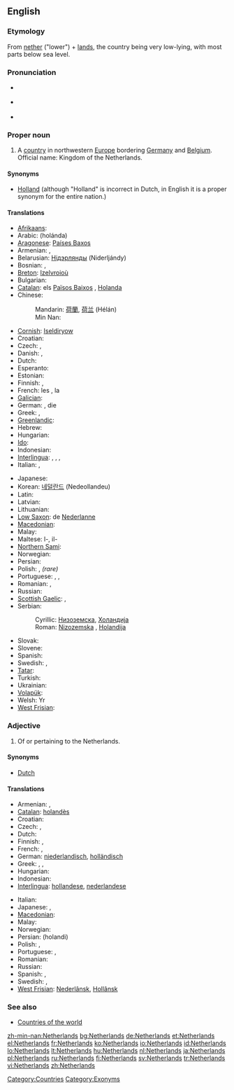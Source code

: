 ==English==
{{wikipedia}}

===Etymology===
From [[nether]] ("lower") + [[land]]s, the country being very low-lying, with most parts below sea level.

===Pronunciation===
* {{a|UK}} {{IPA|/ˈnɛ.ðə.ləndz/}}
* {{a|UK}} {{IPA|/ˈnɛ.ðɚ.ləndz/}}
* {{audio|en-us-Netherlands.ogg|Audio (US)}}

===Proper noun===
{{en-proper noun|head=the Netherlands}}

# A [[country]] in northwestern [[Europe]] bordering [[Germany]] and [[Belgium]]. Official name: Kingdom of the Netherlands.

====Synonyms====
* [[Holland]] (although "Holland" is incorrect in Dutch, in English it is a proper synonym for the entire nation.)

====Translations====
{{trans-top|country in northwestern Europe}}
* [[Afrikaans]]: {{t-|af|Nederland|xs=Afrikaans}}
* Arabic: {{Arab|[[هولندا]]}} (holánda) {{f}}
* [[Aragonese]]: [[Países Baxos]]
* Armenian: {{t|hy|Նիդերլանդներ|tr=Niderlandner|p}}, {{t|hy|Հոլանդիա|tr=Holandia}}
* Belarusian: [[Нідэрлянды]] (Niderljándy) {{m|p}}
* Bosnian: {{t-|bs|Nizozemska|f}}, {{t-|bs|Holandija|f}}
* [[Breton]]: [[Izelvroioù]]
* Bulgarian: {{t+|bg|Холандия|f|tr=Kholándija|sc=Cyrl}}
* [[Catalan]]: els [[Països Baixos]] {{m|p}}, [[Holanda]] {{f}}
* Chinese:
*: Mandarin: [[荷蘭]], [[荷兰]] (Hélán)
*: Min Nan: {{t|nan|Kē-tē-kok|xs=Min Nan}}
* [[Cornish]]: [[Iseldiryow]]
* Croatian: {{t-|hr|Nizozemska|f|alt=Nȉzozēmskā}}
* Czech: {{t+|cs|Nizozemsko|n}}, {{t|cs|Holandsko|n}}
* Danish: {{t-|da|Holland}}, {{t-|da|Nederlandene}}
* Dutch: {{t+|nl|Nederland}}
* Esperanto: {{t+|el|Nederlando}}
* Estonian: {{t|et|Madalmaad}}
* Finnish: {{t+|fi|Alankomaat|p}}, {{t+|fi|Hollanti}}
* French: les {{t+|fr|Pays-Bas}} {{m|p}}, la {{t+|fr|Hollande}}
* [[Galician]]: {{t+|gl|Países Baixos|xs=Galician}} {{m|p}}
* German: {{t+|de|Holland}}, die {{t+|de|Niederlande}}
* Greek: {{t+|el|Κάτω Χώρες|tr=Káto Khóres|sc=Grek}} {{f|p}}, {{t+|el|Ολλανδία|f|tr=Ollandía|sc=Grek}}
* [[Greenlandic]]: {{t-|kl|Pukkitsormiut|xs=Greenlandic}}
* Hebrew: {{t+|he|הולנד|tr=holand|sc=Hebr}}
* Hungarian: {{t+|hu|Hollandia}}
* [[Ido]]: {{t+|io|Nederlando|xs=Ido}}
* Indonesian: {{t-|id|Belanda|xs=Indonesian}}
* [[Interlingua]]: {{t-|ia|Hollanda|xs=Interlingua}}, {{t|ia|Paises Basse|xs=Interlingua}}, {{t|ia|Nederlandia|xs=Interlingua}}, {{t-|ia|Nederland|xs=Interlingua}}
* Italian: {{t+|it|Paesi Bassi}} {{m|p}}, {{t+|it|Olanda|f}}
{{trans-mid}}
* Japanese: {{t+|ja|オランダ|tr=Oranda|sc=Jpan}}
* Korean: [[네덜란드]] (Nedeollandeu)
* Latin: {{t|la|Nederlandia|f}}
* Latvian: {{t|lv|Nīderlande|f|xs=Latvian}}
* Lithuanian: {{t|lt|Nyderlandai|xs=Lithuanian}}
* [[Low Saxon]]: de [[Nederlanne]]
* [[Macedonian]]: {{t+|mk|Холандија|f|tr=Holándija|sc=Cyrl|xs=Macedonian}}
* Malay: {{t-|ms|Belanda|xs=Malay}}
* Maltese: l-{{t-|mt|Olanda|xs=Maltese}}, il-{{t|mt|Pajjiżi Baxxi|xs=Maltese}}
* [[Northern Sami]]: {{tø|se|Vuolleeatnamat|xs=Northern Sami}}
* Norwegian: {{t+|no|Nederland}}
* Persian: {{t-|fa|هلند|tr=Holand|sc=fa-Arab|xs=Persian}}
* Polish: {{t+|pl|Holandia|f}}, {{t|pl|Niderlandy|p}} ''(rare)''
* Portuguese: {{t+|pt|Holanda|f}}, {{t+|pt|Países Baixos}} {{m|p}}, {{t|pt|Neerlândia|f}}
* Romanian: {{t+|ro|Olanda|f}}, {{t+|ro|Ţările de Jos}}
* Russian: {{t-|ru|Нидерланды|m|p|tr=Niderlándy|sc=Cyrl}}
* [[Scottish Gaelic]]: {{t|gd|An Olaind|f|xs=Scottish Gaelic}}, {{t|gd|An Talamh Ìseal|m|xs=Scottish Gaelic}}
* Serbian:
*: Cyrillic: [[Низоземска#Serbian|Низоземска]], [[Холандија#Serbian|Холандија]] {{f}}
*: Roman: [[Nizozemska#Serbian|Nizozemska]] {{f}}, [[Holandija#Serbian|Holandija]] {{f}}
* Slovak: {{t|sk|Holandsko|n}}
* Slovene: {{t+|sl|Nizozemska|f}}
* Spanish: {{t+|es|Países Bajos}} {{m|p}}
* Swedish: {{t+|sv|Nederländerna}} {{n|p}}, {{t+|sv|Holland|n}}
* [[Tatar]]: {{t-|tt|Nederland|xs=Tatar}}
* Turkish: {{t+|tr|Hollanda}}
* Ukrainian: {{t+|uk|Нідерланди|m|p|tr=Niderlándy|sc=Cyrl|xs=Ukrainian}}
* [[Volapük]]: {{t+|vo|Nedän|xs=Volapük}}
* Welsh: Yr {{t|cy|Iseldiroedd|xs=Welsh}}
* [[West Frisian]]: {{t|fy|Nederlân|xs=West Frisian}}
{{trans-bottom}}

===Adjective===
{{en-adj|-}}

# Of or pertaining to the Netherlands.

====Synonyms====
* [[Dutch]]

====Translations====
{{trans-top|pertaining to the Netherlands}}
* Armenian: {{t|hy|նիդերլանդական|tr=niderlandakan|sc=Armn}},  {{t|hy|հոլանդական|tr=holandakan|sc=Armn}}
* [[Catalan]]: [[holandès]]
* Croatian: {{t-|hr|nizozemski|alt=nȉzozēmskī}}
* Czech: {{t-|cs|nizozemský}}, {{t-|cs|holandský}}
* Dutch: {{t+|nl|Nederlands}}
* Finnish: {{t+|fi|hollantilainen}}, {{t-|fi|alankomaalainen}}
* French: {{t+|fr|néerlandais}}, {{t+|fr|hollandais}}
* German: [[niederlandisch]], [[holländisch]]
* Greek: {{t+|el|ολλανδικός|m|tr=ollandikós|sc=Grek}}, {{t+|el|ολλανδική|f|tr=ollandikí|sc=Grek}}, {{t+|el|ολλανδικό|n|tr=ollandikó|sc=Grek}}
* Hungarian: {{t+|hu|holland}}
* Indonesian: {{t-|id|Belanda|xs=Indonesian}}
* [[Interlingua]]: [[hollandese]], [[nederlandese]]
{{trans-mid}}
* Italian: {{t+|it|olandese}}
* Japanese: {{t+|ja|オランダ|tr=Oranda|sc=Jpan}}, {{t+|ja|ネーデルランド|tr=Nēderurando|sc=Jpan}}
* [[Macedonian]]: {{t|mk|холандски|tr=hòlandski|sc=Cyrl|xs=Macedonian}}
* Malay: {{t-|ms|Belanda|xs=Malay}}
* Norwegian: {{t+|no|nederlandsk}}
* Persian: {{fa-Arab|[[هلندی]]}} (holandi)
* Polish: {{t+|pl|holenderski}}, {{t-|pl|niderlandzki}}
* Portuguese: {{t+|pt|holandês}}, {{t+|pt|neerlandês}}
* Romanian: {{t-|ro|olandez|m}}
* Russian: {{t+|ru|нидерландский|tr=niderlándskij|sc=Cyrl}}
* Spanish: {{t+|es|holandés}}, {{t+|es|neerlandés}}
* Swedish: {{t+|sv|nederländsk}},  {{t+|sv|holländsk}}
* [[West Frisian]]: [[Nederlânsk]], [[Hollânsk]]
{{trans-bottom}}

===See also===
* [[Appendix:Countries of the world|Countries of the world]]

[[Category:Countries]]
[[Category:Exonyms]]

[[zh-min-nan:Netherlands]]
[[bg:Netherlands]]
[[de:Netherlands]]
[[et:Netherlands]]
[[el:Netherlands]]
[[fr:Netherlands]]
[[ko:Netherlands]]
[[io:Netherlands]]
[[id:Netherlands]]
[[lo:Netherlands]]
[[lt:Netherlands]]
[[hu:Netherlands]]
[[nl:Netherlands]]
[[ja:Netherlands]]
[[pl:Netherlands]]
[[ru:Netherlands]]
[[fi:Netherlands]]
[[sv:Netherlands]]
[[tr:Netherlands]]
[[vi:Netherlands]]
[[zh:Netherlands]]